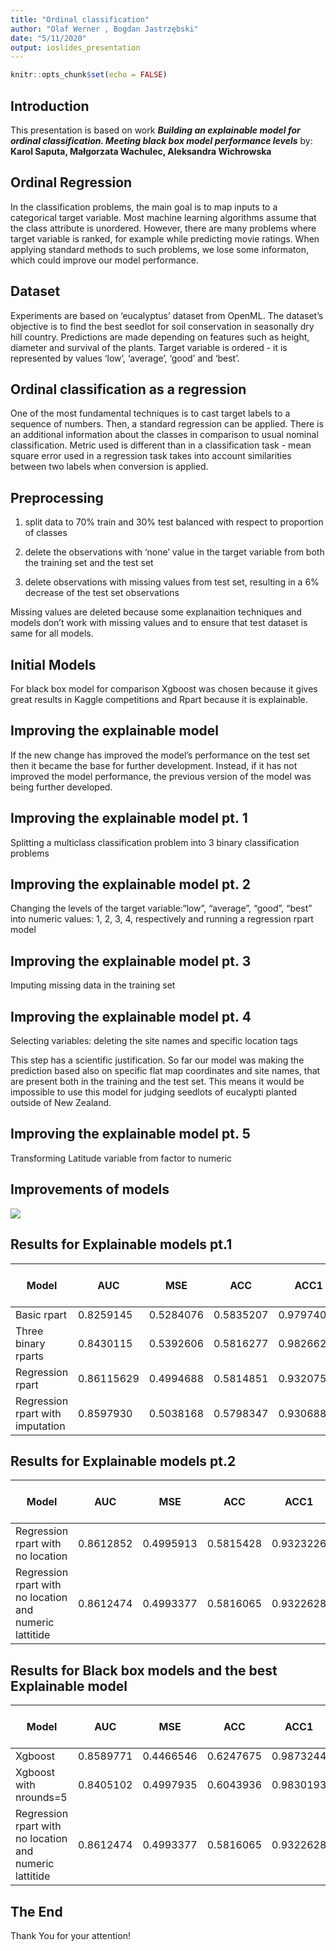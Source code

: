 ```yaml
---
title: "Ordinal classification"
author: "Olaf Werner , Bogdan Jastrzębski"
date: "5/11/2020"
output: ioslides_presentation
---
```


```r
knitr::opts_chunk$set(echo = FALSE)
```

## Introduction

This presentation is based on work ***Building an explainable model for ordinal classification. Meeting black box model performance levels*** by: **Karol Saputa, Małgorzata Wachulec, Aleksandra Wichrowska**


## Ordinal Regression

In the classification problems, the main goal is to map inputs to a categorical target variable. Most machine learning algorithms assume that the class attribute is unordered. However, there are many problems where target variable is ranked, for example while predicting movie ratings. When applying standard methods to such problems, we lose some informaton, which could improve our model performance.

## Dataset

Experiments are based on 'eucalyptus' dataset from OpenML. The dataset's objective is to find the best seedlot for soil conservation in seasonally dry hill country. Predictions are made depending on features such as height, diameter and survival of the plants. Target variable is ordered - it is represented by values 'low', 'average', 'good' and 'best'.

## Ordinal classification as a regression

One of the most fundamental techniques is to cast target labels to a sequence of numbers. Then, a standard regression can be applied. There is an additional information about the classes in comparison to usual nominal classification. Metric used is different than in a classification task - mean square error used in a regression task takes into account similarities between two labels when conversion is applied. 

## Preprocessing

1. split data to 70% train and 30% test balanced with respect to proportion of classes

2. delete the observations with ‘none’ value in the target variable from both the training set and the test set

3. delete observations with missing values from test set, resulting in a 6% decrease of the test set observations

Missing values are deleted because some explanaition techniques and models don't work with missing values and to ensure that test dataset is same for all models.

## Initial Models

For black box model for comparison Xgboost was chosen because it gives great results in Kaggle competitions and Rpart because it is explainable.

## Improving the explainable model 

If the new change has improved the model’s performance on the test set then it became the base for further development. Instead, if it has not improved the model performance, the previous version of the model was being further developed.

## Improving the explainable model pt. 1 

Splitting a multiclass classification problem into 3 binary classification problems

## Improving the explainable model pt. 2

Changing the levels of the target variable:"low", "average", "good", "best" into numeric values: 1, 2, 3, 4, respectively and running a regression rpart model

## Improving the explainable model pt. 3

Imputing missing data in the training set

## Improving the explainable model pt. 4

Selecting variables: deleting the site names and specific location tags

This step has a scientific justification.
So far our model was making the prediction based also on specific flat map coordinates and site names, that are present both in the training and the test set. This means it would be impossible to use this model for judging seedlots of eucalypti planted outside of New Zealand.

## Improving the explainable model pt. 5

Transforming Latitude variable from factor to numeric

## Improvements of models

![](CompareModels.png)

## Results for Explainable models pt.1

| Model  | AUC | MSE | ACC | ACC1| Percent Best AUC | 
|-------|---|---|---|---|-----|
| Basic rpart | 0.8259145 | 0.5284076 | 0.5835207 | 0.9797400 | 95,89% | 
| Three binary rparts | 0.8430115 | 0.5392606 | 0.5816277 | 0.9826626 | 97,88% |
| Regression rpart | 0.86115629	| 0.4994688 |	0.5814851	| 0.93207583 |	99,99% | 
| Regression rpart  with imputation| 0.8597930 |	0.5038168 |	0.5798347 |	0.9306883 |	99,83% |


## Results for Explainable models pt.2

| Model  | AUC | MSE | ACC | ACC1| Percent Best AUC | 
|-------|---|---|---|---|-----|
| Regression rpart  with no location | 0.8612852 |	0.4995913	| 0.5815428 |	0.9323226 |	100,00% |
| Regression rpart  with no location and numeric lattitide| 0.8612474 | 0.4993377 |	0.5816065 |	0.9322628 |	100,00% |

## Results for Black box models and the best Explainable model 

| Model  | AUC | MSE | ACC | ACC1| Percent Best AUC | 
|-------|---|---|---|---|-----|
| Xgboost | 0.8589771 | 0.4466546 | 0.6247675 | 0.9873244 | 99.73% |
| Xgboost with nrounds=5 | 0.8405102 | 0.4997935 | 0.6043936 | 0.9830193 | 97,59% | 
| Regression rpart  with no location and numeric lattitide| 0.8612474 | 0.4993377 |	0.5816065 |	0.9322628 |	100,00% |

## The End 
Thank You for your attention!


